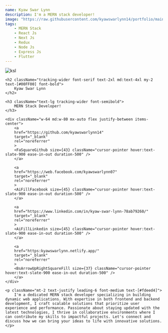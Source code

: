 ```yaml
---
name: Kyaw Swar Lynn
description: I'm a MERN stack developer!
image: "https://raw.githubusercontent.com/kyawswarlynn14/portfolio/main/public/images/ksl-new.jpg"
tags:
    - MERN Stack
    - React Js
    - Next Js
    - Redux
    - Node Js
    - Express Js
    - Flutter
---
```



<div className="w-full md:w-[70%] mx-auto flex flex-col gap-2 items-center">
    <div className="mx-auto rounded-full border-8 border-teal-400 w-48 h-48 overflow-hidden">
        <img
        src={'https://raw.githubusercontent.com/kyawswarlynn14/portfolio/main/public/images/ksl-new.jpg'}
        alt="ksl"
        className="w-full h-full object-cover hover:scale-125 transition-all duration-300"
        />
    </div>

    <h2 className="tracking-wider font-serif text-2xl md:text-4xl my-2 text-[#00FF00] font-bold">
        Kyaw Swar Lynn
    </h2>

    <h3 className="text-lg tracking-wider font-semibold">
        MERN Stack Developer!
    </h3>

    <div className="w-64 md:w-80 mx-auto flex justify-between items-center">
        <a
        href="https://github.com/kyawswarlynn14"
        target="_blank"
        rel="noreferrer"
        >
        <FaSquareGithub size={43} className="cursor-pointer hover:text-slate-900 ease-in-out duration-500" />
        </a>

        <a
        href="https://web.facebook.com/kyawswarlynn07"
        target="_blank"
        rel="noreferrer"
        >
        <AiFillFacebook size={45} className="cursor-pointer hover:text-slate-900 ease-in-out duration-500" />
        </a>

        <a
        href="https://www.linkedin.com/in/kyaw-swar-lynn-78ab79260/"
        target="_blank"
        rel="noreferrer"
        >
        <AiFillLinkedin size={45} className="cursor-pointer hover:text-slate-900 ease-in-out duration-500" />
        </a>

        <a
        href="https:kyawswarlynn.netlify.app/"
        target="_blank"
        rel="noreferrer"
        >
        <BsArrowUpRightSquareFill size={37} className="cursor-pointer hover:text-slate-900 ease-in-out duration-500" />
        </a>
    </div>

    <p className="mt-2 text-justify leading-6 font-medium text-[#fdeed4]">
        I'm a dedicated MERN stack developer specializing in building dynamic web applications. With expertise in both frontend and backend development, I craft scalable solutions that prioritize user experience and performance. Passionate about staying updated with the latest technologies, I thrive in collaborative environments where I can contribute my skills to impactful projects. Let's connect and discuss how we can bring your ideas to life with innovative solutions.
    </p>
</div>